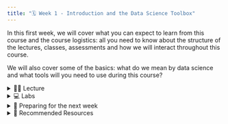 ---
title: "🗓️ Week 1 - Introduction and the Data Science Toolbox"
---

In this first week, we will cover what you can expect to learn from this course and the course logistics: all you need to know about the structure of the lectures, classes, assessments and how we will interact throughout this course. 

We will also cover some of the basics: what do we mean by data science and what tools will you need to use during this course?


<details> <summary>👨‍🏫 Lecture</summary> 
## 👨‍🏫 Lecture

### 👨‍🏫 Part I - Introduction (45-50 min)

<mark class="todo"></mark>

Either click on the slide area below or click [here](/slides/week01_slides_part1.qmd) to view it in fullscreen.
Use your keypad to navigate the slides.


<div class="container" style="position: relative;overflow: hidden;width: 100%;min-height:600px;">
<iframe src="/slides/week01_slides_part1.html" style="position=absolute;top: 0;left: 0;bottom: 0;right: 0;width: 100%;min-height:600px;"></iframe>
</div>

### ☕ Coffee Break  (10 min)
Use this time to chat, stretch, drink some coffee or just relax for a bit by yourself.


### 🧰 Part II - The Data Science Toolbox (45-50 min)

<mark class="todo"></mark>

Either click on the slide area below or click [here](/slides/week01_slides_part2.qmd) to view it in fullscreen.
Use your keypad to navigate the slides.

<div class="container" style="position: relative;overflow: hidden;width: 100%;min-height:600px;">
<iframe src="/slides/week01_slides_part2.html" style="position=absolute;top: 0;left: 0;bottom: 0;right: 0;width: 100%;min-height:600px;"></iframe>
</div>

</details>

<details> <summary>💻 Labs</summary>

## 💻 Labs

We do not have classes this week. Instead, we recommend you use this time to learn or revisit the basics of a programming language (either R or Python).

See sections below for advice on how to do that.

</details>

<details> <summary>📒 Preparing for the next week</summary> 

## 📒 Preparing for the next week

- Join the Slack group of this course [(more info)](/communication.qmd)
- Use this time to learn or revisit basic programming skills. Remember: [later in this course](/syllabus.qmd), you will start working on a group project that will require some element of coding. You are free to use either R or Python. 
</details>

<details> <summary>🔖 Recommended Resources</summary> 
## 🔖 Recommended Resources

- [Digital Skills Lab](https://info.lse.ac.uk/current-students/digital-skills-lab) offer workshops on R and Python skills.
- Checkout this summer's [LSE Careers Skill Accelerator programme](https://twitter.com/LSECareers/status/1534868470495596545). Some of the self-paced courses will remain available until the end of the year.

</details>
